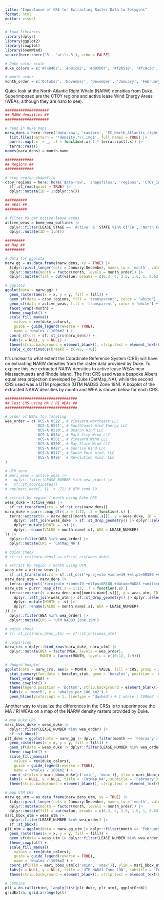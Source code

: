 ```yaml
---
title: "Importance of CRS for Extracting Raster Data to Polygons"
format: html
editor: visual
---
```


```r
# load libraries
library(dplyr)
library(ggplot2)
library(cowplot)
library(boemWind)
source(here::here('R', 'utils.R'), echo = FALSE)

# Duke color scale
duke_colors = c('#7a0402', '#b01c02', '#d93b07', '#f26518', '#fc9c2d', '#f2c738', '#d0e835', '#a3fc3d', '#65fc6a', '#2deba2', '#24ced4', '#39a8f7', '#4678eb', '#4346ab', '#30123b')

# month order
month_order = c('October', 'November', 'December', 'January', 'February', 'March', 'April', 'May', 'June', 'July', 'August', 'September')
```

Quick look at the North Atlantic Right Whale (NARW) densities from Duke. Superimposed are the CTOY regions and active lease Wind Energy Areas (WEAs; although they are hard to see).

```r
####################
## NARW densities ##
####################

# read in Duke maps 
narw_dens = here::here('data-raw', 'rasters', 'EC_North_Atlantic_right_whale_v12.1', 'Rasters', '2010-2019') |>
  list.files(pattern = '*density.*\\.img$', full.names = TRUE) |>
  purrr::map(.x  = _, .f = function(.x) 1 * terra::rast(.x)) |>
  terra::rast()
names(narw_dens) = month.name

#############
## Regions ##
#############

# ctoy region shapefile
ctoy_regions = here::here('data-raw', 'shapefiles', 'regions', 'CTOY_Investigation.shp') |>
  sf::st_read(quiet = TRUE) |>
  dplyr::mutate(ID = 1:dplyr::n()) 

##########
## WEAs ##
##########

# filter to get active lease areas
active_weas = boem_wea_outlines |>
  dplyr::filter(LEASE_STAGE == 'Active' & !STATE %in% c('CA', 'North Carolina', ' Louisanna/Texas') & LEASE_TYPE != 'Easement' & LEASE_NUMBER_COMPANY != 'OCS-A 0506 - The Narragansett Electric Company') |>
  dplyr::mutate(ID = 1:n())

#########
## Map ##
#########

# data for ggplot2
narw_gg = as.data.frame(narw_dens, xy = TRUE) |> 
  tidyr::pivot_longer(cols = January:December, names_to = 'month', values_to = 'value') |>
  dplyr::mutate(month = factor(month, levels = month_order)) |>
  dplyr::mutate(fill = cut(value, breaks = c(6.3, 4, 2.5, 1.6, 1, 0.63, 0.40, 0.25, 0.16, 0.10, 0.063, 0.040, 0.025, 0.016, 0), include.lowest = TRUE))

# ggplot2
ggplot(data = narw_gg) + 
  geom_raster(aes(x = x, y = y, fill = fill)) + 
  geom_sf(data = ctoy_regions, fill = 'transparent', color = 'white') +
  geom_sf(data = active_weas, fill = 'transparent', color = 'white') +
  facet_wrap(~month) + 
  theme_cowplot() +
  scale_fill_manual(
    values = rev(duke_colors), 
    guide = guide_legend(reverse = TRUE),
    name = 'whales / 100km2') + 
  coord_sf(crs = sf::st_crs(narw_dens)) + 
  labs(x = NULL, y = NULL) + 
  theme(strip.background = element_blank(), strip.text = element_text(hjust = 0, face = 'bold')) + 
  scale_x_continuous(breaks = c(-80, -70))
```

It's unclear to what extent the Coordinate Reference System (CRS) will have on extracting NARW densities from the raster data provided by Duke. To explore this, we extracted NARW densities to active lease WEAs near Massachusetts and Rhode Island. The first CRS used was a bespoke Albers equal area projection developed by Duke (CetMap_NA), while the second CRS used was a UTM projection (UTM NAD83 Zone 19N). A boxplot of the extracted NARW densities by month and WEA is shown below for each CRS.

```r
#################################
## Test CRS using MA / RI WEAs ##
#################################

# order of WEAs for faceting
wea_order = c('OCS-A 0522', # Vineyard Northeast LLC
              'OCS-A 0521', # SouthCoast Wind Energy LLC
              'OCS-A 0520', # Beacon Wind LLC
              'OCS-A 0534', # Park City Wind LLC
              'OCS-A 0501', # Vineyard Wind LLC
              'OCS-A 0500', # Bay State Wind LLC
              'OCS-A 0487', # Sunrise Wind LLC
              'OCS-A 0517', # South Fork Wind, LLC
              'OCS-A 0486'  # Revolution Wind, LLC
)

# UTM zone
# mari_weas = active_weas |> 
#   dplyr::filter(LEASE_NUMBER %in% wea_order) |> 
#   sf::st_coordinates() 
# any(mari_weas[, 1]  < -72) # UTM zone 19

# extract by region / month using Duke CRS
weas_duke = active_weas |>
  sf::st_transform(crs = sf::st_crs(narw_dens))
narw_duke = purrr::map_dfr(.x = 1:12, .f = function(.s) {
  terra::extract(x = narw_dens[[month.name[.s]]], y = weas_duke, ID = TRUE) |> 
    dplyr::left_join(weas_duke |> sf::st_drop_geometry() |> dplyr::select(LEASE_NUMBER, ID), by = 'ID') |>
    dplyr::mutate(MONTH = .s) |>
    dplyr::rename(VALUE = month.name[.s], WEA = LEASE_NUMBER)
}) |>
  dplyr::filter(WEA %in% wea_order) |>
  dplyr::mutate(CRS = 'CetMap_NA')

# quick check
# sf::st_crs(narw_dens) == sf::st_crs(weas_duke)

# extract by region / month using UTM
weas_utm = active_weas |>
  sf::st_transform(crs = sf::st_crs('+proj=utm +zone=19 +ellps=GRS80 +datum=NAD83 +units=m +no_defs'))
narw_dens_utm = narw_dens |>
  terra::project('+proj=utm +zone=19 +ellps=GRS80 +datum=NAD83 +units=m +no_defs')
narw_utm = purrr::map_dfr(.x = 1:12, .f = function(.s) {
  terra::extract(x = narw_dens_utm[[month.name[.s]]], y = weas_utm, ID = TRUE) |> 
    dplyr::left_join(weas_utm |> sf::st_drop_geometry() |> dplyr::select(LEASE_NUMBER, ID), by = 'ID') |>
    dplyr::mutate(MONTH = .s) |>
    dplyr::rename(VALUE = month.name[.s], WEA = LEASE_NUMBER)
}) |>
  dplyr::filter(WEA %in% wea_order) |>
  dplyr::mutate(CRS = 'UTM NAD83 Zone 19N')

# quick check
# sf::st_crs(narw_dens_utm) == sf::st_crs(weas_utm)

# comparison
narw_crs = dplyr::bind_rows(narw_duke, narw_utm) |>
  dplyr::mutate(WEA = factor(WEA, levels = wea_order),
                MONTH = factor(MONTH, levels = c(10:12, 1:9)))

# dodged boxplot
ggplot(data = narw_crs, aes(x = MONTH, y = VALUE, fill = CRS, group = interaction(MONTH, WEA, CRS))) +
  stat_summary(fun.data = boxplot_stat, geom = 'boxplot', position = 'dodge') + 
  facet_wrap(~WEA) + 
  theme_cowplot() + 
  theme(legend.position = 'bottom', strip.background = element_blank(), strip.text = element_text(face = 'bold', hjust = 0)) + 
  labs(x = 'month', y = 'whales per 100 km2') + 
  geom_hline(yintercept = 1, linetype = 'dashed') # 1 whale / 100km2 -> (4 whales / 342.99 km2) * 100
```

Another way to visualize the differences in the CRSs is to superimpose the MA / RI WEAs on a map of the NARW density rasters provided by Duke.

```r
# map Duke CRS
mari_bbox_duke = weas_duke |> 
  dplyr::filter(LEASE_NUMBER %in% wea_order) |>
  sf::st_bbox()
plt_duke = ggplot(data = narw_gg |> dplyr::filter(month == 'February')) + 
  geom_raster(aes(x = x, y = y, fill = fill)) + 
  geom_sf(data = weas_duke |> dplyr::filter(LEASE_NUMBER %in% wea_order), fill = 'transparent', color = 'black') +
  theme_cowplot() +
  scale_fill_manual(
    values = rev(duke_colors), 
    guide = guide_legend(reverse = TRUE),
    name = 'whales / 100km2') + 
  coord_sf(xlim = mari_bbox_duke[c('xmin', 'xmax')], ylim = mari_bbox_duke[c('ymin', 'ymax')]) + 
  labs(x = NULL, y = NULL, title = 'CetMap_NA', subtitle = 'February') + 
  theme(strip.background = element_blank(), strip.text = element_text(hjust = 0, face = 'bold')) 

# map UTM CRS
narw_gg_utm = as.data.frame(narw_dens_utm, xy = TRUE) |> 
  tidyr::pivot_longer(cols = January:December, names_to = 'month', values_to = 'value') |>
  dplyr::mutate(month = factor(month, levels = month_order)) |>
  dplyr::mutate(fill = cut(value, breaks = c(6.3, 4, 2.5, 1.6, 1, 0.63, 0.40, 0.25, 0.16, 0.10, 0.063, 0.040, 0.025, 0.016, 0), include.lowest = TRUE))
mari_bbox_utm = weas_utm |> 
  dplyr::filter(LEASE_NUMBER %in% wea_order) |>
  sf::st_bbox()
plt_utm = ggplot(data = narw_gg_utm |> dplyr::filter(month == 'February')) + 
  geom_raster(aes(x = x, y = y, fill = fill)) + 
  geom_sf(data = weas_utm |> dplyr::filter(LEASE_NUMBER %in% wea_order), fill = 'transparent', color = 'black') +
  theme_cowplot() +
  scale_fill_manual(
    values = rev(duke_colors), 
    guide = guide_legend(reverse = TRUE),
    name = 'whales / 100km2') + 
  coord_sf(xlim = mari_bbox_utm[c('xmin', 'xmax')], ylim = mari_bbox_utm[c('ymin', 'ymax')]) + 
  labs(x = NULL, y = NULL, title = 'UTM NAD83 Zone 19N', subtitle = 'February') + 
  theme(strip.background = element_blank(), strip.text = element_text(hjust = 0, face = 'bold')) 

# combine
plt = do.call(rbind, lapply(list(plt_duke, plt_utm), ggplotGrob))
gridExtra::grid.arrange(plt)
```
